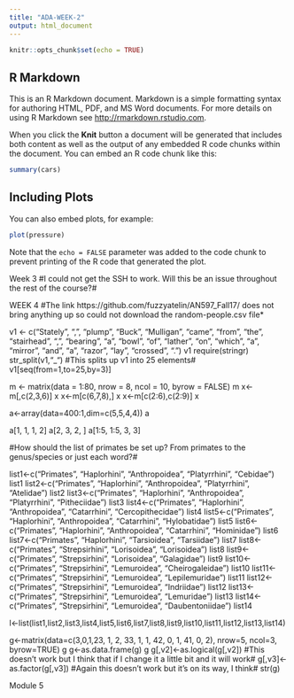 ```yaml
---
title: "ADA-WEEK-2"
output: html_document
---
```


```r
knitr::opts_chunk$set(echo = TRUE)
```

## R Markdown

This is an R Markdown document. Markdown is a simple formatting syntax for authoring HTML, PDF, and MS Word documents. For more details on using R Markdown see <http://rmarkdown.rstudio.com>.

When you click the **Knit** button a document will be generated that includes both content as well as the output of any embedded R code chunks within the document. You can embed an R code chunk like this:

```r
summary(cars)
```

## Including Plots

You can also embed plots, for example:

```r
plot(pressure)
```

Note that the `echo = FALSE` parameter was added to the code chunk to prevent printing of the R code that generated the plot.


Week 3
#I could not get the SSH to work. Will this be an issue throughout the rest of the course?#



WEEK 4
#The link https://github.com/fuzzyatelin/AN597_Fall17/ does not bring anything up so could not download the random-people.csv file*



v1 <- c("Stately", ",", "plump", "Buck", "Mulligan", "came", "from", "the", "stairhead", ",", "bearing", "a", "bowl", "of", "lather", "on", "which", "a", "mirror", "and", "a", "razor", "lay", "crossed", ".")
v1
require(stringr)
str_split(v1,"_")
#This splits up v1 into 25 elements#
v1[seq(from=1,to=25,by=3)]

m <- matrix(data = 1:80, nrow = 8, ncol = 10, byrow = FALSE)
m
x<-m[,c(2,3,6)]
x
x<-m[c(6,7,8),]
x
x<-m[c(2:6),c(2:9)]
x

a<-array(data=400:1,dim=c(5,5,4,4))
a

a[1, 1, 1, 2]
a[2, 3, 2, ]
a[1:5, 1:5, 3, 3]

#How should the list of primates be set up? From primates to the genus/species or just each word?#

list1<-c("Primates", "Haplorhini", "Anthropoidea", "Platyrrhini", "Cebidae")
list1
list2<-c("Primates", "Haplorhini", "Anthropoidea", "Platyrrhini", "Atelidae")
list2
list3<-c("Primates", "Haplorhini", "Anthropoidea", "Platyrrhini", "Pitheciidae")
list3
list4<-c("Primates", "Haplorhini", "Anthropoidea", "Catarrhini", "Cercopithecidae")
list4
list5<-c("Primates", "Haplorhini", "Anthropoidea", "Catarrhini", "Hylobatidae")
list5
list6<-c("Primates", "Haplorhini", "Anthropoidea", "Catarrhini", "Hominidae")
list6
list7<-c("Primates", "Haplorhini", "Tarsioidea", "Tarsiidae")
list7
list8<-c("Primates", "Strepsirhini", "Lorisoidea", "Lorisoidea")
list8
list9<-c("Primates", "Strepsirhini", "Lorisoidea", "Galagidae")
list9
list10<-c("Primates", "Strepsirhini", "Lemuroidea", "Cheirogaleidae")
list10
list11<-c("Primates", "Strepsirhini", "Lemuroidea", "Lepilemuridae")
list11
list12<-c("Primates", "Strepsirhini", "Lemuroidea", "Indriidae")
list12
list13<-c("Primates", "Strepsirhini", "Lemuroidea", "Lemuridae")
list13
list14<-c("Primates", "Strepsirhini", "Lemuroidea", "Daubentoniidae")
list14

l<-list(list1,list2,list3,list4,list5,list6,list7,list8,list9,list10,list11,list12,list13,list14)



g<-matrix(data=c(3,0,1,23, 1, 2, 33, 1, 1, 42, 0, 1, 41, 0, 2), nrow=5, ncol=3, byrow=TRUE)
g
g<-as.data.frame(g)
g
g[,v2]<-as.logical(g[,v2])
#This doesn't work but I think that if I change it a little bit and it will work#
g[,v3]<-as.factor(g[,v3])
#Again this doesn't work but it's on its way, I think#
str(g)

Module 5

